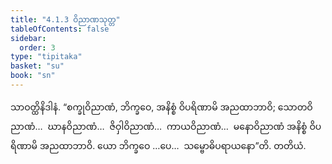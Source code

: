 ```yaml
---
title: "4.1.3 ဝိညာဏသုတ္တ"
tableOfContents: false
sidebar:
  order: 3
type: "tipitaka"
basket: "su"
book: "sn"
---
```



<DynamicBreadcrumb />

<Division number="304" book="sn" e="ch" v="18" p="324">

<Paragraph number="1047" book="sn">
သာဝတ္ထိနိဒါနံ. “စက္ခုဝိညာဏံ, ဘိက္ခဝေ, အနိစ္စံ ဝိပရိဏာမိ အညထာဘာဝိ; သောတဝိညာဏံ…  ဃာနဝိညာဏံ…  ဇိဝှါဝိညာဏံ…  ကာယဝိညာဏံ…  မနောဝိညာဏံ အနိစ္စံ ဝိပရိဏာမိ အညထာဘာဝိ. ယော ဘိက္ခဝေ …ပေ…  သမ္ဗောဓိပရာယနော”တိ.

</Paragraph>
</Division>

<Paragraph number="1048" type="center" book="sn">
တတိယံ.
</Paragraph>
